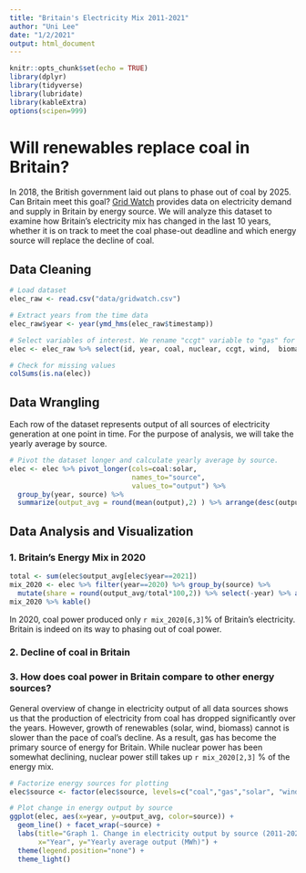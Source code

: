```yaml
---
title: "Britain's Electricity Mix 2011-2021"
author: "Uni Lee"
date: "1/2/2021"
output: html_document
---
```


```r
knitr::opts_chunk$set(echo = TRUE)
library(dplyr)
library(tidyverse)
library(lubridate)
library(kableExtra)
options(scipen=999)
```

# Will renewables replace coal in Britain?

In 2018, the British government laid out plans to phase out of coal by 2025. Can Britain meet this goal? [Grid Watch](http://gridwatch.templar.co.uk/) provides data on electricity demand and supply in Britain by energy source. We will analyze this dataset to examine how Britain's electricity mix has changed in the last 10 years, whether it is on track to meet the coal phase-out deadline and which energy source will replace the decline of coal. 

## Data Cleaning

```r
# Load dataset
elec_raw <- read.csv("data/gridwatch.csv")

# Extract years from the time data
elec_raw$year <- year(ymd_hms(elec_raw$timestamp))

# Select variables of interest. We rename "ccgt" variable to "gas" for easy use of terms. We omit pumped, hydro, oil variables because their role in electricity generaiton is negligible.
elec <- elec_raw %>% select(id, year, coal, nuclear, ccgt, wind,  biomass, solar) %>% rename(gas=ccgt)

# Check for missing values 
colSums(is.na(elec))

```

## Data Wrangling 

Each row of the dataset represents output of all sources of electricity generation at one point in time. For the purpose of analysis, we will take the yearly average by source. 

```r
# Pivot the dataset longer and calculate yearly average by source.
elec <- elec %>% pivot_longer(cols=coal:solar,
                              names_to="source",
                              values_to="output") %>%
  group_by(year, source) %>% 
  summarize(output_avg = round(mean(output),2) ) %>% arrange(desc(output_avg)) %>% as.data.frame()
```


## Data Analysis and Visualization

### 1. Britain's Energy Mix in 2020

```r
total <- sum(elec$output_avg[elec$year==2021])
mix_2020 <- elec %>% filter(year==2020) %>% group_by(source) %>%
  mutate(share = round(output_avg/total*100,2)) %>% select(-year) %>% as.data.frame()
mix_2020 %>% kable()

```

In 2020, coal power produced only `r mix_2020[6,3]`% of Britain's electricity. Britain is indeed on its way to phasing out of coal power. 

### 2. Decline of coal in Britain


### 3. How does coal power in Britain compare to other energy sources? 

General overview of change in electricity output of all data sources shows us that the production of electricity from coal has dropped significantly over the years. However, growth of renewables (solar, wind, biomass) cannot is slower than the pace of coal's decline. As a result, gas has become the primary source of energy for Britain. While nuclear power has been somewhat declining, nuclear power still takes up `r mix_2020[2,3]` % of the energy mix. 

```r
# Factorize energy sources for plotting
elec$source <- factor(elec$source, levels=c("coal","gas","solar", "wind", "biomass", "nuclear"))

# Plot change in energy output by source 
ggplot(elec, aes(x=year, y=output_avg, color=source)) +
  geom_line() + facet_wrap(~source) +
  labs(title="Graph 1. Change in electricity output by source (2011-2021)",
       x="Year", y="Yearly average output (MWh)") +
  theme(legend.position="none") +
  theme_light()


```





